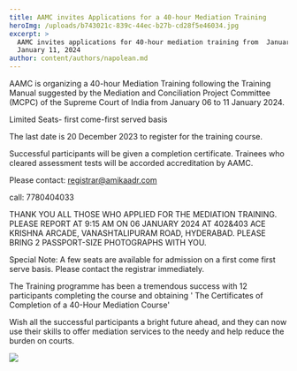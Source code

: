 ```yaml
---
title: AAMC invites Applications for a 40-hour Mediation Training
heroImg: /uploads/b743021c-839c-44ec-b27b-cd28f5e46034.jpg
excerpt: >
  AAMC invites applications for 40-hour mediation training from  January 6 to
  January 11, 2024
author: content/authors/napolean.md
---
```


AAMC is organizing a 40-hour Mediation Training following the Training Manual suggested by the Mediation and Conciliation Project Committee (MCPC)  of the Supreme Court of India from January 06 to 11 January 2024.&#x20;

Limited Seats- first come-first served basis

The last date is 20 December 2023 to register for the training course.&#x20;

Successful participants will be given a completion certificate. Trainees who cleared assessment tests will be accorded accreditation by AAMC.

Please contact: registrar@amikaadr.com

call: 7780404033

THANK YOU ALL THOSE WHO APPLIED FOR THE MEDIATION TRAINING. PLEASE REPORT AT 9:15 AM  ON 06 JANUARY 2024   AT 402&403 ACE KRISHNA ARCADE, VANASHTALIPURAM ROAD, HYDERABAD. PLEASE BRING 2 PASSPORT-SIZE PHOTOGRAPHS WITH YOU.

Special Note: A few seats are available for admission on a first come first serve basis. Please contact the registrar immediately.

The Training programme has been a tremendous success with 12 participants completing the course and obtaining ' The Certificates of Completion of a 40-Hour Mediation Course'&#x20;

Wish all the successful participants a bright future ahead, and they can now use their skills to offer mediation services to the needy and help reduce the burden on courts.

![](/uploads/0aac502e-090b-4b34-9212-663c5a040af4.jpg)
